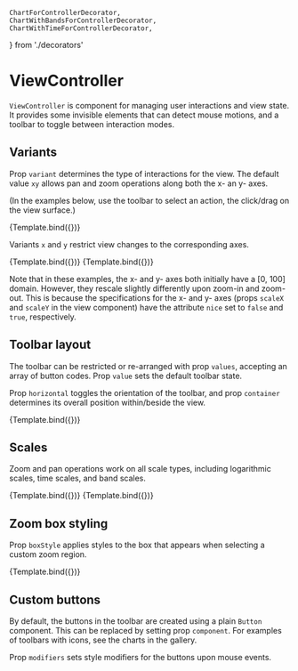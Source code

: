     ChartForControllerDecorator,
    ChartWithBandsForControllerDecorator,
    ChartWithTimeForControllerDecorator,
} from './decorators'

# ViewController

<Meta title="Core/Components/Views/ViewController" />

`ViewController` is component for managing user interactions and view state. It provides some invisible elements that can detect mouse motions, and a toolbar to toggle between interaction modes.

<ArgsTable of={ViewController} />

## Variants

Prop `variant` determines the type of interactions for the view.
The default value `xy` allows pan and zoom operations along both the x- an y- axes.

(In the examples below, use the toolbar to select an action, the click/drag on the view surface.)

<Canvas>
    <Story
        name="default"
        args={{
            variant: 'xy',
            itemSize: [55, 26],
            itemAlign: [0, 0.5],
            itemPadding: [4, 4, 4, 4],
            itemStyle: { textAnchor: 'start' },
        }}
        component={ViewController}
        decorators={[ChartForControllerDecorator]}
    >
        {Template.bind({})}
    </Story>
</Canvas>

Variants `x` and `y` restrict view changes to the corresponding axes.

<Canvas>
    <Story
        name="x"
        args={{
            variant: 'x',
            itemSize: [55, 26],
            itemAlign: [0, 0.5],
            itemPadding: [4, 4, 4, 4],
            itemStyle: { textAnchor: 'start' },
        }}
        component={ViewController}
        decorators={[ChartForControllerDecorator]}
    >
        {Template.bind({})}
    </Story>
    <Story
        name="y"
        args={{
            variant: 'y',
            itemSize: [55, 26],
            itemAlign: [0, 0.5],
            itemPadding: [4, 4, 4, 4],
            itemStyle: { textAnchor: 'start' },
        }}
        component={ViewController}
        decorators={[ChartForControllerDecorator]}
    >
        {Template.bind({})}
    </Story>
</Canvas>

Note that in these examples, the x- and y- axes both initially have a [0, 100] domain.
However, they rescale slightly differently upon zoom-in and zoom-out.
This is because the specifications for the x- and y- axes (props `scaleX` and `scaleY` in the view component)
have the attribute `nice` set to `false` and `true`, respectively.

## Toolbar layout

The toolbar can be restricted or re-arranged with prop `values`, accepting an array of button codes.
Prop `value` sets the default toolbar state.

Prop `horizontal` toggles the orientation of the toolbar, and prop `container` determines its
overall position within/beside the view.

<Canvas>
    <Story
        name="custom toolbar"
        args={{
            values: ['none', 'pan', 'zoom', 'reset'],
            value: 'pan',
            container: { position: [1, 0], positionUnits: 'relative', anchor: [1, 1] },
            horizontal: true,
            itemSize: [65, 26],
            itemAlign: [1, 0.5],
            itemPadding: [4, 4, 4, 4],
            itemStyle: { textAnchor: 'end' },
        }}
        component={ViewController}
        decorators={[ChartForControllerDecorator]}
    >
        {Template.bind({})}
    </Story>
</Canvas>

## Scales

Zoom and pan operations work on all scale types, including logarithmic scales, time scales, and band scales.

<Canvas>
    <Story
        name="band scales"
        args={{
            value: 'pan',
            itemSize: [65, 26],
            itemAlign: [0, 0.5],
            itemPadding: [4, 4, 4, 4],
            itemStyle: { textAnchor: 'start' },
        }}
        component={ViewController}
        decorators={[ChartWithBandsForControllerDecorator]}
    >
        {Template.bind({})}
    </Story>
    <Story
        name="time and log scales"
        args={{
            value: 'pan',
            itemSize: [65, 26],
            itemAlign: [0, 0.5],
            itemPadding: [4, 4, 4, 4],
            itemStyle: { textAnchor: 'start' },
        }}
        component={ViewController}
        decorators={[ChartWithTimeForControllerDecorator]}
    >
        {Template.bind({})}
    </Story>
</Canvas>

## Zoom box styling

Prop `boxStyle` applies styles to the box that appears when selecting a custom zoom region.

<Canvas>
    <Story
        name="zoom box"
        args={{
            variant: 'xy',
            itemSize: [55, 26],
            itemAlign: [0, 0.5],
            itemPadding: [4, 4, 4, 4],
            itemStyle: { textAnchor: 'start' },
            boxStyle: { strokeWidth: 2, strokeDasharray: 6, fill: '#dd2222' },
            value: 'zoom',
            values: ['zoom', 'reset'],
        }}
        component={ViewController}
        decorators={[ChartForControllerDecorator]}
    >
        {Template.bind({})}
    </Story>
</Canvas>

## Custom buttons

By default, the buttons in the toolbar are created using a plain `Button` component.
This can be replaced by setting prop `component`.
For examples of toolbars with icons, see the charts in the gallery.

Prop `modifiers` sets style modifiers for the buttons upon mouse events.
